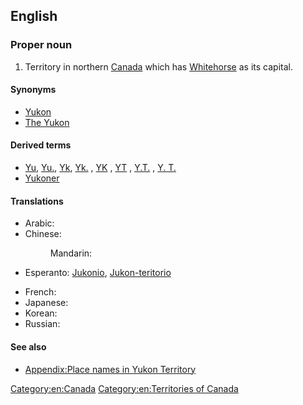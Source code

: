 ==English==
{{wikipedia|Yukon}}

===Proper noun===
{{en-proper noun|head=[[Yukon]] [[territory|Territory]]}}

# Territory in northern [[Canada]] which has [[Whitehorse]] as its capital.

====Synonyms====
* [[Yukon]]
* [[The Yukon]]

====Derived terms====
* [[Yu]], [[Yu.]], [[Yk]], [[Yk.]] , [[YK]] , [[YT]] , [[Y.T.]] , [[Y. T.]] {{qualifier|abbreviation}}
* [[Yukoner]]

====Translations====
{{trans-top|territory in northern Canada which has Whitehorse as its capital}}
* Arabic: {{t-|ar|يوكون|m|tr=yūkūn|sc=Arab}}
* Chinese:
*: Mandarin: {{t|cmn|育空|tr=Yùkōng|sc=Hani}}
* Esperanto: [[Jukonio]], [[Jukon-teritorio]]
{{trans-mid}}
* French: {{t+|fr|Yukon|m}}
* Japanese: {{t-|ja|ユーコン|tr=Yūkon|sc=Jpan}}
* Korean: {{t-|ko|유콘|tr=Yukon|sc=Kore}}
* Russian: {{t-|ru|Юкон|m|tr=Júkon|sc=Cyrl}}
{{trans-bottom}}

====See also====
* [[Appendix:Place names in Yukon Territory]]

[[Category:en:Canada]]
[[Category:en:Territories of Canada]]